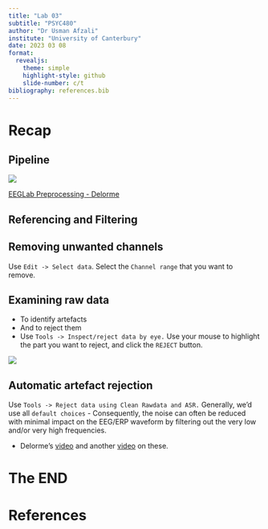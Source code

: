 ```yaml
---
title: "Lab 03"
subtitle: "PSYC480"
author: "Dr Usman Afzali"
institute: "University of Canterbury"
date: 2023 03 08
format: 
  revealjs:
    theme: simple
    highlight-style: github
    slide-number: c/t
bibliography: references.bib
---
```


# Recap {background-color="orange"}

## Pipeline {background-color="#346bc8"}

![](/figs/pipeline.png)

[EEGLab Preprocessing - Delorme](https://youtu.be/gEk33jWB0MY)


## Referencing and Filtering {background-color="#346bc8"}

## Removing unwanted channels {background-color="#346bc8"}

Use `Edit -> Select data`. Select the `Channel range` that you want to remove.


## Examining raw data {background-color="#346bc8"}

::: {layout="[[60, 40], [100]]"}

-   To identify artefacts
-   And to reject them
-   Use `Tools -> Inspect/reject data by eye.` Use your mouse to highlight the part you want to reject, and click the `REJECT` button.

![](/figs/messydata.png)

:::

## Automatic artefact rejection {background-color="#346bc8"}

Use `Tools -> Reject data using Clean Rawdata and ASR.` Generally, we'd use all `default choices`
-   Consequently, the noise can often be reduced with minimal impact on the EEG/ERP waveform by filtering out the very low and/or very high frequencies.

-   Delorme's [video](https://www.youtube.com/watch?v=5BTT-L2Ab04&list=PLXc9qfVbMMN1ZS3sU2xT2hhfB5PAmuNae&index=6) and another [video](https://www.youtube.com/watch?v=ZvbRiX84mgc&list=PLXc9qfVbMMN1ZS3sU2xT2hhfB5PAmuNae&index=7) on these.

# The END {background-color="orange"}

# References {background-color="orange"}
